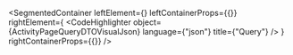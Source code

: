 
<SegmentedContainer
  leftElement={<ActivityPageQueryDTODesc />}
  leftContainerProps={{}}
  rightElement={
    <CodeHighlighter
      object={ActivityPageQueryDTOVisualJson}
      language={"json"}
      title={"Query"}
    />
  }
  rightContainerProps={{}}
/>
